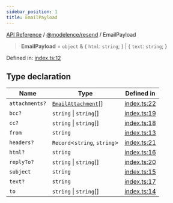 ```yaml
---
sidebar_position: 1
title: EmailPayload
---
```


[API Reference](/api-reference/@modelence/resend/type-aliases/../../../index) / [@modelence/resend](/api-reference/@modelence/resend/type-aliases/../index) / EmailPayload

> **EmailPayload** = `object` & \{ `html`: `string`; \} \| \{ `text`: `string`; \}

Defined in: [index.ts:12](https://github.com/modelence/modelence/blob/8aea121c28d43085703bc23e3f214d1fe2d4512f/packages/resend/src/index.ts#L12)

## Type declaration

| Name | Type | Defined in |
| ------ | ------ | ------ |
| `attachments?` | [`EmailAttachment`](/api-reference/@modelence/resend/type-aliases/EmailAttachment)[] | [index.ts:22](https://github.com/modelence/modelence/blob/8aea121c28d43085703bc23e3f214d1fe2d4512f/packages/resend/src/index.ts#L22) |
| `bcc?` | `string` \| `string`[] | [index.ts:19](https://github.com/modelence/modelence/blob/8aea121c28d43085703bc23e3f214d1fe2d4512f/packages/resend/src/index.ts#L19) |
| `cc?` | `string` \| `string`[] | [index.ts:18](https://github.com/modelence/modelence/blob/8aea121c28d43085703bc23e3f214d1fe2d4512f/packages/resend/src/index.ts#L18) |
| `from` | `string` | [index.ts:13](https://github.com/modelence/modelence/blob/8aea121c28d43085703bc23e3f214d1fe2d4512f/packages/resend/src/index.ts#L13) |
| `headers?` | `Record`\<`string`, `string`\> | [index.ts:21](https://github.com/modelence/modelence/blob/8aea121c28d43085703bc23e3f214d1fe2d4512f/packages/resend/src/index.ts#L21) |
| `html?` | `string` | [index.ts:16](https://github.com/modelence/modelence/blob/8aea121c28d43085703bc23e3f214d1fe2d4512f/packages/resend/src/index.ts#L16) |
| `replyTo?` | `string` \| `string`[] | [index.ts:20](https://github.com/modelence/modelence/blob/8aea121c28d43085703bc23e3f214d1fe2d4512f/packages/resend/src/index.ts#L20) |
| `subject` | `string` | [index.ts:15](https://github.com/modelence/modelence/blob/8aea121c28d43085703bc23e3f214d1fe2d4512f/packages/resend/src/index.ts#L15) |
| `text?` | `string` | [index.ts:17](https://github.com/modelence/modelence/blob/8aea121c28d43085703bc23e3f214d1fe2d4512f/packages/resend/src/index.ts#L17) |
| `to` | `string` \| `string`[] | [index.ts:14](https://github.com/modelence/modelence/blob/8aea121c28d43085703bc23e3f214d1fe2d4512f/packages/resend/src/index.ts#L14) |
